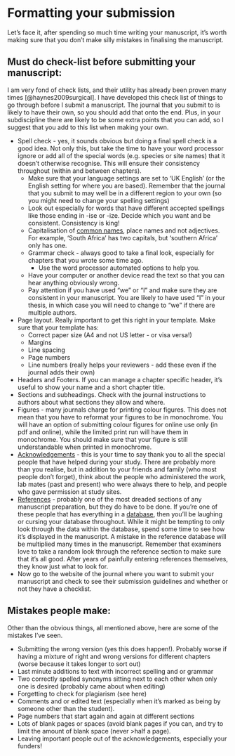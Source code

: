 # Formatting your submission  {#formatting}

Let’s face it, after spending so much time writing your manuscript, it's worth making sure that you don't make silly mistakes in finalising the manuscript. 


## Must do check-list before submitting your manuscript:
I am very fond of check lists, and their utility has already been proven many times [@haynes2009surgical]. I have developed this check list of things to go through before I submit a manuscript. The journal that you submit to is likely to have their own, so you should add that onto the end. Plus, in your subdiscipline there are likely to be some extra points that you can add, so I suggest that you add to this list when making your own. 

- Spell check - yes, it sounds obvious but doing a final spell check is a good idea. Not only this, but take the time to have your word processor ignore or add all of the special words (e.g. species or site names) that it doesn’t otherwise recognise. This will ensure their consistency throughout (within and between chapters).
  - Make sure that your language settings are set to ‘UK English’ (or the English setting for where you are based). Remember that the journal that you submit to may well be in a different region to your own (so you might need to change your spelling settings) 
  - Look out especially for words that have different accepted spellings like those ending in -ise or -ize. Decide which you want and be consistent. Consistency is king!
  - Capitalisation of [common names](taxonomy.html), place names and not adjectives. For example, ‘South Africa’ has two capitals, but ‘southern Africa’ only has one.
  - Grammar check - always good to take a final look, especially for chapters that you wrote some time ago. 
    + Use the word processor automated options to help you. 
  - Have your computer or another device read the text so that you can hear anything obviously wrong.
  - Pay attention if you have used “we” or “I” and make sure they are consistent in your manuscript. You are likely to have used “I” in your thesis, in which case you will need to change to “we” if there are multiple authors.
- Page layout. Really important to get this right in your template. Make sure that your template has:
  + Correct paper size (A4 and not US letter - or visa versa!)
  + Margins
  + Line spacing
  + Page numbers
  + Line numbers (really helps your reviewers - add these even if the journal adds their own)
- Headers and Footers. If you can manage a chapter specific header, it’s useful to show your name and a short chapter title.
- Sections and subheadings. Check with the journal instructions to authors about what sections they allow and where. 
- Figures - many journals charge for printing colour figures. This does not mean that you have to reformat your figures to be in monochrome. You will have an option of submitting colour figures for online use only (in pdf and online), while the limited print run will have them in monochrome. You should make sure that your figure is still understandable when printed in monochrome.
- [Acknowledgements](acknowledgements.html) - this is your time to say thank you to all the special people that have helped during your study. There are probably more than you realise, but in addition to your friends and family (who most people don’t forget), think about the people who administered the work, lab mates (past and present) who were always there to help, and people who gave permission at study sites. 
- [References](references.html) - probably one of the most dreaded sections of any manuscript preparation, but they do have to be done. If you’re one of these people that has everything in a [database](database.html), then you’ll be laughing or cursing your database throughout. While it might be tempting to only look through the data within the database, spend some time to see how it’s displayed in the manuscript. A mistake in the reference database will be multiplied many times in the manuscript. Remember that examiners love to take a random look through the reference section to make sure that it’s all good. After years of painfully entering references themselves, they know just what to look for. 
- Now go to the website of the journal where you want to submit your manuscript and check to see their submission guidelines and whether or not they have a checklist. 


## Mistakes people make:
Other than the obvious things, all mentioned above, here are some of the mistakes I’ve seen.

- Submitting the wrong version (yes this does happen!). Probably worse if having a mixture of right and wrong versions for different chapters (worse because it takes longer to sort out)
- Last minute additions to text with incorrect spelling and or grammar
- Two correctly spelled synonyms sitting next to each other when only one is desired (probably came about when editing)
- Forgetting to check for plagiarism (see here)
- Comments and or edited text (especially when it’s marked as being by someone other than the student).
- Page numbers that start again and again at different sections
- Lots of blank pages or spaces (avoid blank pages if you can, and try to limit the amount of blank space (never >half a page).
- Leaving important people out of the acknowledgements, especially your funders!
